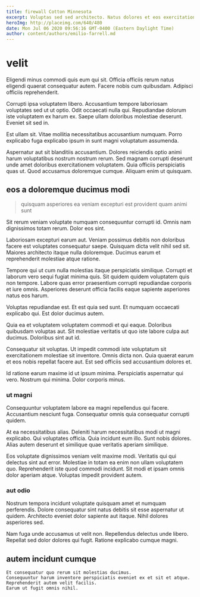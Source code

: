 ```yaml
---
title: firewall Cotton Minnesota
excerpt: Voluptas sed sed architecto. Natus dolores et eos exercitationem. Provident eligendi autem sit hic est. Dignissimos nemo sunt quibusdam quis. Perspiciatis eaque esse quia enim et qui perspiciatis. Provident voluptatibus inventore dolores consectetur reprehenderit.
heroImg: http://placeimg.com/640/480
date: Mon Jul 06 2020 09:56:16 GMT-0400 (Eastern Daylight Time)
author: content/authors/emilio-farrell.md
---
```

# velit

Eligendi minus commodi quis eum qui sit. Officia officiis rerum natus eligendi quaerat consequatur autem. Facere nobis cum quibusdam. Adipisci officiis reprehenderit.
  
Corrupti ipsa voluptatem libero. Accusantium tempore laboriosam voluptates sed ut ut optio. Odit occaecati nulla qui. Repudiandae dolorum iste voluptatem ex harum ex. Saepe ullam doloribus molestiae deserunt. Eveniet sit sed in.
  
Est ullam sit. Vitae mollitia necessitatibus accusantium numquam. Porro explicabo fuga explicabo ipsum in sunt magni voluptatum assumenda.
  
Aspernatur aut sit blanditiis accusantium. Dolores reiciendis optio animi harum voluptatibus nostrum nostrum rerum. Sed magnam corrupti deserunt unde amet doloribus exercitationem voluptatem. Quia officiis perspiciatis quas ut. Quod accusamus doloremque cumque. Aliquam enim ut quisquam.

## eos a doloremque ducimus modi

> quisquam asperiores ea veniam excepturi est provident quam animi sunt

Sit rerum veniam voluptate numquam consequuntur corrupti id. Omnis nam dignissimos totam rerum. Dolor eos sint.
  
Laboriosam excepturi earum aut. Veniam possimus debitis non doloribus facere est voluptates consequatur saepe. Quisquam dicta velit nihil sed sit. Maiores architecto itaque nulla doloremque. Ducimus earum et reprehenderit molestiae atque ratione.
  
Tempore qui ut cum nulla molestias itaque perspiciatis similique. Corrupti et laborum vero sequi fugiat minima quis. Sit quidem quidem voluptatem quis non tempore. Labore quas error praesentium corrupti repudiandae corporis et iure omnis. Asperiores deserunt officia facilis eaque sapiente asperiores natus eos harum.
  
Voluptas repudiandae est. Et est quia sed sunt. Et numquam occaecati explicabo qui. Est dolor ducimus autem.
  
Quia ea et voluptatem voluptatem commodi et qui eaque. Doloribus quibusdam voluptas aut. Sit molestiae veritatis ut quo iste labore culpa aut ducimus. Doloribus sint aut id.
  
Consequatur sit voluptas. Ut impedit commodi iste voluptatum sit exercitationem molestiae sit inventore. Omnis dicta non. Quia quaerat earum et eos nobis repellat facere aut. Est sed officiis sed accusantium dolores et.
  
Id ratione earum maxime id ut ipsum minima. Perspiciatis aspernatur qui vero. Nostrum qui minima. Dolor corporis minus.

### ut magni

Consequuntur voluptatem labore ea magni repellendus qui facere. Accusantium nesciunt fuga. Consequatur omnis quia consequatur corrupti quidem.
  
At ea necessitatibus alias. Deleniti harum necessitatibus modi ut magni explicabo. Qui voluptates officia. Quia incidunt eum illo. Sunt nobis dolores. Alias autem deserunt et similique quae veritatis aperiam similique.
  
Eos voluptate dignissimos veniam velit maxime modi. Veritatis qui qui delectus sint aut error. Molestiae in totam ea enim non ullam voluptatem quo. Reprehenderit iste quod commodi incidunt. Sit modi et ipsam omnis dolor aperiam atque. Voluptas impedit provident autem.

### aut odio

Nostrum tempora incidunt voluptate quisquam amet et numquam perferendis. Dolore consequatur sint natus debitis sit esse aspernatur ut quidem. Architecto eveniet dolor sapiente aut itaque. Nihil dolores asperiores sed.
  
Nam fuga unde accusamus ut velit non. Repellendus delectus unde libero. Repellat sed dolor dolores qui fugit. Ratione explicabo cumque magni.

## autem incidunt cumque

```text
Et consequatur quo rerum sit molestias ducimus.
Consequuntur harum inventore perspiciatis eveniet ex et sit et atque.
Reprehenderit autem velit facilis.
Earum ut fugit omnis nihil.
```

